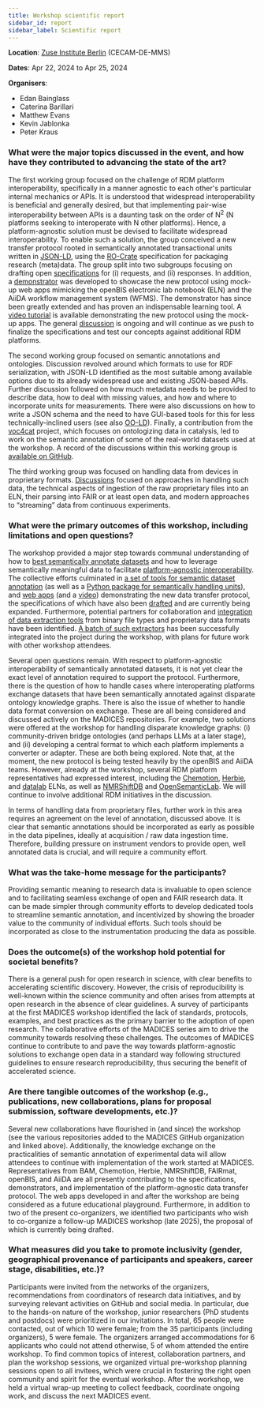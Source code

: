 ```yaml
---
title: Workshop scientific report
sidebar_id: report
sidebar_label: Scientific report
---
```


**Location**: [Zuse Institute Berlin](https://www.zib.de/de) (CECAM-DE-MMS)

**Dates**: Apr 22, 2024 to Apr 25, 2024

**Organisers**:

- Edan Bainglass
- Caterina Barillari
- Matthew Evans
- Kevin Jablonka
- Peter Kraus

### What were the major topics discussed in the event, and how have they contributed to advancing the state of the art?

The first working group focused on the challenge of RDM platform interoperability, specifically in a manner agnostic to each other's particular internal mechanics or APIs. It is understood that widespread interoperability is beneficial and generally desired, but that implementing pair-wise interoperability between APIs is a daunting task on the order of N<sup>2</sup> (N platforms seeking to interoperate with N other platforms). Hence, a platform-agnostic solution must be devised to facilitate widespread interoperability. To enable such a solution, the group conceived a new transfer protocol rooted in semantically annotated transactional units written in [JSON-LD](https://json-ld.org/), using the [RO-Crate](https://www.researchobject.org/ro-crate/) specification for packaging research (meta)data. The group split into two subgroups focusing on drafting open [specifications](https://github.com/MADICES/interop-specs) for (i) requests, and (ii) responses. In addition, a [demonstrator](https://github.com/MADICES/interop-demo) was developed to showcase the new protocol using mock-up web apps mimicking the openBIS electronic lab notebook (ELN) and the AiiDA workflow management system (WFMS). The demonstrator has since been greatly extended and has proven an indispensable learning tool. A [video tutorial](https://www.youtube.com/watch?v=4ml6H6Np0Wo) is available demonstrating the new protocol using the mock-up apps. The general [discussion](https://github.com/MADICES/MADICES-2024/discussions/10) is ongoing and will continue as we push to finalize the specifications and test our concepts against additional RDM platforms.

The second working group focused on semantic annotations and ontologies. Discussion revolved around which formats to use for RDF serialization, with JSON-LD identified as the most suitable among available options due to its already widespread use and existing JSON-based APIs. Further discussion followed on how much metadata needs to be provided to describe data, how to deal with missing values, and how and where to incorporate units for measurements. There were also discussions on how to write a JSON schema and the need to have GUI-based tools for this for less technically-inclined users (see also [OO-LD](https://github.com/OO-LD/schema)). Finally, a contribution from the [voc4cat](https://github.com/nfdi4cat/voc4cat) project, which focuses on ontologizing data in catalysis, led to work on the semantic annotation of some of the real-world datasets used at the workshop. A record of the discussions within this working group is [available on GitHub](https://github.com/MADICES/MADICES-2024/discussions/9).

The third working group was focused on handling data from devices in proprietary formats. [Discussions](https://github.com/MADICES/MADICES-2024/discussions/11) focused on approaches in handling such data, the technical aspects of ingestion of the raw proprietary files into an ELN, their parsing into FAIR or at least open data, and modern approaches to “streaming” data from continuous experiments.

### What were the primary outcomes of this workshop, including limitations and open questions?

The workshop provided a major step towards communal understanding of how to [best semantically annotate datasets](https://github.com/MADICES/MADICES-2024/discussions/9) and how to leverage semantically meaningful data to facilitate [platform-agnostic interoperability](https://github.com/MADICES/MADICES-2024/discussions/10). The collective efforts culminated in [a set of tools for semantic dataset annotation](https://github.com/MADICES/semantic-annotation) (as well as a [Python package for semantically handling units](https://github.com/hampusnasstrom/ontopint)), and [web apps](https://github.com/MADICES/interop-demo) (and a [video](https://www.youtube.com/watch?v=4ml6H6Np0Wo)) demonstrating the new data transfer protocol, the specifications of which have also been [drafted](https://github.com/MADICES/interop-specs) and are currently being expanded. Furthermore, potential partners for collaboration and [integration of data extraction tools](https://yard.datatractor.org/) from binary file types and proprietary data formats have been identified. [A batch of such extractors](https://github.com/datatractor/yard/pull/1) has been successfully integrated into the project during the workshop, with plans for future work with other workshop attendees.

Several open questions remain. With respect to platform-agnostic interoperability of semantically annotated datasets, it is not yet clear the exact level of annotation required to support the protocol. Furthermore, there is the question of how to handle cases where interoperating platforms exchange datasets that have been semantically annotated against disparate ontology knowledge graphs. There is also the issue of whether to handle data format conversion on exchange. These are all being considered and discussed actively on the MADICES repositories. For example, two solutions were offered at the workshop for handling disparate knowledge graphs: (i) community-driven bridge ontologies (and perhaps LLMs at a later stage), and (ii) developing a central format to which each platform implements a converter or adapter. These are both being explored. Note that, at the moment, the new protocol is being tested heavily by the openBIS and AiiDA teams. However, already at the workshop, several RDM platform representatives had expressed interest, including the [Chemotion](https://chemotion.net/), [Herbie](http://hereon.de/herbie), and [datalab](https://github.com/datalab-org/datalab) ELNs, as well as [NMRShiftDB](https://nmrshiftdb.nmr.uni-koeln.de/) and [OpenSemanticLab](https://github.com/OpenSemanticLab). We will continue to involve additional RDM initiatives in the discussion.

In terms of handling data from proprietary files, further work in this area requires an agreement on the level of annotation, discussed above. It is clear that semantic annotations should be incorporated as early as possible in the data pipelines, ideally at acquisition / raw data ingestion time. Therefore, building pressure on instrument vendors to provide open, well annotated data is crucial, and will require a community effort.

### What was the take-home message for the participants?

Providing semantic meaning to research data is invaluable to open science and to facilitating seamless exchange of open and FAIR research data. It can be made simpler through community efforts to develop dedicated tools to streamline semantic annotation, and incentivized by showing the broader value to the community of individual efforts. Such tools should be incorporated as close to the instrumentation producing the data as possible.

### Does the outcome(s) of the workshop hold potential for societal benefits?

There is a general push for open research in science, with clear benefits to accelerating scientific discovery. However, the crisis of reproducibility is well-known within the science community and often arises from attempts at open research in the absence of clear guidelines. A survey of participants at the first MADICES workshop identified the lack of standards, protocols, examples, and best practices as the primary barrier to the adoption of open research. The collaborative efforts of the MADICES series aim to drive the community towards resolving these challenges. The outcomes of MADICES continue to contribute to and pave the way towards platform-agnostic solutions to exchange open data in a standard way following structured guidelines to ensure research reproducibility, thus securing the benefit of accelerated science.

### Are there tangible outcomes of the workshop (e.g., publications, new collaborations, plans for proposal submission, software developments, etc.)?

Several new collaborations have flourished in (and since) the workshop (see the various repositories added to the MADICES GitHub organization and linked above). Additionally, the knowledge exchange on the practicalities of semantic annotation of experimental data will allow attendees to continue with implementation of the work started at MADICES. Representatives from BAM, Chemotion, Herbie, NMRShiftDB, FAIRmat, openBIS, and AiiDA are all presently contributing to the specifications, demonstrators, and implementation of the platform-agnostic data transfer protocol. The web apps developed in and after the workshop are being considered as a future educational playground. Furthermore, in addition to two of the present co-organizers, we identified two participants who wish to co-organize a follow-up MADICES workshop (late 2025), the proposal of which is currently being drafted.

### What measures did you take to promote inclusivity (gender, geographical provenance of participants and speakers, career stage, disabilities, etc.)?

Participants were invited from the networks of the organizers, recommendations from coordinators of research data initiatives, and by surveying relevant activities on GitHub and social media. In particular, due to the hands-on nature of the workshop, junior researchers (PhD students and postdocs) were prioritized in our invitations. In total, 65 people were contacted, out of which 10 were female; from the 35 participants (including organizers), 5 were female. The organizers arranged accommodations for 6 applicants who could not attend otherwise, 5 of whom attended the entire workshop. To find common topics of interest, collaboration partners, and plan the workshop sessions, we organized virtual pre-workshop planning sessions open to all invitees, which were crucial in fostering the right open community and spirit for the eventual workshop. After the workshop, we held a virtual wrap-up meeting to collect feedback, coordinate ongoing work, and discuss the next MADICES event.
